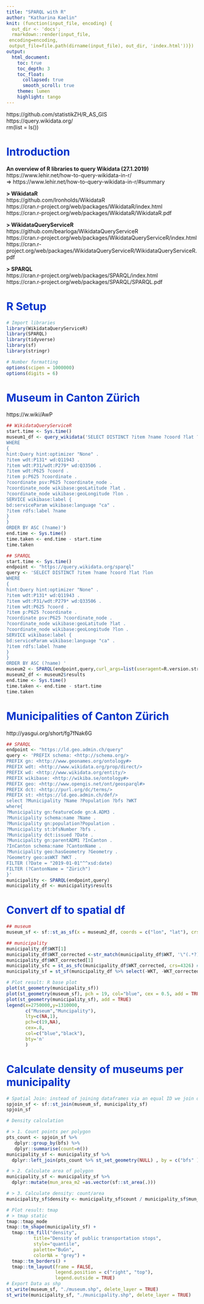 ```yaml
---
title: "SPARQL with R"
author: "Katharina Kaelin"
knit: (function(input_file, encoding) {
  out_dir <- 'docs';
  rmarkdown::render(input_file,
 encoding=encoding,
 output_file=file.path(dirname(input_file), out_dir, 'index.html'))})
output: 
  html_document:
    toc: true
    toc_depth: 3
    toc_float:
      collapsed: true
      smooth_scroll: true
    theme: lumen
    highlight: tango
---
```


<style type="text/css">
.main-container {
  max-width: 1800px;
  margin-left: 0;
  margin-right: auto;
}
blockquote {
    padding: 10px 20px;
    margin: 0 0 20px;
    font-size: 14px;
    border-left: 5px solid #eee;
}

h1.title {
  font-size: 38px;
  color: #000000;
  }
  
h1 { /* Header 1 */
  font-size: 28px;
  color: #0033cc;
}
h2 { /* Header 2 */
    font-size: 28px;
	color: #0099ff
}
h3 { /* Header 3 */
    font-size: 14px;
	color: #6600cc
}
</style>

https://github.com/statistikZH/R_AS_GIS <br>
https://query.wikidata.org/ <br>
rm(list = ls())

# Introduction

**An overview of R libraries to query Wikidata (27.1.2019)** <br>
https://www.lehir.net/how-to-query-wikidata-in-r/ <br> 
=> https://www.lehir.net/how-to-query-wikidata-in-r/#summary


**> WikidataR** <br>
https://github.com/Ironholds/WikidataR <br>
https://cran.r-project.org/web/packages/WikidataR/index.html <br>
https://cran.r-project.org/web/packages/WikidataR/WikidataR.pdf 

**> WikidataQueryServiceR** <br>
https://github.com/bearloga/WikidataQueryServiceR <br>
https://cran.r-project.org/web/packages/WikidataQueryServiceR/index.html <br>
https://cran.r-project.org/web/packages/WikidataQueryServiceR/WikidataQueryServiceR.pdf 

**> SPARQL** <br>
https://cran.r-project.org/web/packages/SPARQL/index.html <br>
https://cran.r-project.org/web/packages/SPARQL/SPARQL.pdf 

# R Setup

```r

# Import libraries
library(WikidataQueryServiceR)
library(SPARQL)
library(tidyverse)
library(sf)
library(stringr)

# Number formatting
options(scipen = 1000000)
options(digits = 6)

```

# Museum in Canton Zürich

https://w.wiki/AwP

```r
## WikidataQueryServiceR
start.time <- Sys.time()
museum1_df <- query_wikidata('SELECT DISTINCT ?item ?name ?coord ?lat ?lon
WHERE
{
hint:Query hint:optimizer "None" .
?item wdt:P131* wd:Q11943 .
?item wdt:P31/wdt:P279* wd:Q33506 .
?item wdt:P625 ?coord .
?item p:P625 ?coordinate .
?coordinate psv:P625 ?coordinate_node .
?coordinate_node wikibase:geoLatitude ?lat .
?coordinate_node wikibase:geoLongitude ?lon .
SERVICE wikibase:label {
bd:serviceParam wikibase:language "ca" .
?item rdfs:label ?name
}
}
ORDER BY ASC (?name)')
end.time <- Sys.time()
time.taken <- end.time - start.time
time.taken

## SPARQL 
start.time <- Sys.time()
endpoint <- "https://query.wikidata.org/sparql"
query <- 'SELECT DISTINCT ?item ?name ?coord ?lat ?lon
WHERE
{
hint:Query hint:optimizer "None" .
?item wdt:P131* wd:Q11943 .
?item wdt:P31/wdt:P279* wd:Q33506 .
?item wdt:P625 ?coord .
?item p:P625 ?coordinate .
?coordinate psv:P625 ?coordinate_node .
?coordinate_node wikibase:geoLatitude ?lat .
?coordinate_node wikibase:geoLongitude ?lon .
SERVICE wikibase:label {
bd:serviceParam wikibase:language "ca" .
?item rdfs:label ?name
}
}
ORDER BY ASC (?name) '
museum2 <- SPARQL(endpoint,query,curl_args=list(useragent=R.version.string))
museum2_df <- museum2$results
end.time <- Sys.time()
time.taken <- end.time - start.time
time.taken
```

# Municipalities of Canton Zürich

http://yasgui.org/short/fg7fNak6G

```r
## SPARQL 
endpoint <- "https://ld.geo.admin.ch/query"
query <- 'PREFIX schema: <http://schema.org/>
PREFIX gn: <http://www.geonames.org/ontology#>
PREFIX wdt: <http://www.wikidata.org/prop/direct/>
PREFIX wd: <http://www.wikidata.org/entity/>
PREFIX wikibase: <http://wikiba.se/ontology#>
PREFIX geo: <http://www.opengis.net/ont/geosparql#>
PREFIX dct: <http://purl.org/dc/terms/>
PREFIX st: <https://ld.geo.admin.ch/def/>
select ?Municipality ?Name ?Population ?bfs ?WKT
where{
?Municipality gn:featureCode gn:A.ADM3 .
?Municipality schema:name ?Name .
?Municipality gn:population?Population .
?Municipality st:bfsNumber ?bfs .
?Municipality dct:issued ?Date .
?Municipality gn:parentADM1 ?InCanton .
?InCanton schema:name ?CantonName .
?Municipality geo:hasGeometry ?Geometry .
?Geometry geo:asWKT ?WKT .
FILTER (?Date = "2019-01-01"^^xsd:date)
FILTER (?CantonName = "Zürich")
}'
municipality <- SPARQL(endpoint,query)
municipality_df <- municipality$results
```


# Convert df to spatial df

```r
## museum
museum_sf <- sf::st_as_sf(x = museum2_df, coords = c("lon", "lat"), crs= 4326) # epsg:4326 is the ID of wgs84

## municipality
municipality_df$WKT[1]
municipality_df$WKT_corrected <-str_match(municipality_df$WKT, '\"(.*?)\"')[,2]
municipality_df$WKT_corrected[1]
municipality_sfc = st_as_sfc(municipality_df$WKT_corrected, crs=4326) # epsg:4326 is the ID of wgs84
municipality_sf = st_sf(municipality_df %>% select(-WKT, -WKT_corrected), geometry =municipality_sfc) 

# Plot result: R base plot
plot(st_geometry(municipality_sf))
plot(st_geometry(museum_sf), pch = 19, col="blue", cex = 0.5, add = TRUE)
plot(st_geometry(municipality_sf), add = TRUE)
legend(x=2750000,y=1310000,
       c("Museum","Muncipality"),
       lty=c(NA,1),
       pch=c(19,NA),
       cex=.8, 
       col=c("blue","black"),
       bty='n'
       )
```

# Calculate density of museums per municipality

```r
# Spatial Join: instead of joining dataframes via an equal ID we join data- frames based on an equal location. 
spjoin_sf <- sf::st_join(museum_sf, municipality_sf)
spjoin_sf

# Density calculation

# > 1. Count points per polygon
pts_count <- spjoin_sf %>%
   dplyr::group_by(bfs) %>%
   dplyr::summarise(count=n())
municipality_sf <- municipality_sf %>%
  dplyr::left_join(pts_count %>% st_set_geometry(NULL) , by = c("bfs" ))

# > 2. Calculate area of polygon
municipality_sf <- municipality_sf %>%
  dplyr::mutate(mun_area_m2 =as.vector(sf::st_area(.)))

# > 3. Calculate density: count/area
municipality_sf$density <- municipality_sf$count / municipality_sf$mun_area_m2 * 1000000

# Plot result: tmap
# > tmap static
tmap::tmap_mode
tmap::tm_shape(municipality_sf) +
  tmap::tm_fill("density",
          title="Density of public transportation stops",
          style="quantile", 
          palette="BuGn", 
          colorNA = "grey") +
  tmap::tm_borders() +
  tmap::tm_layout(frame = FALSE,
                  legend.position = c("right", "top"),
                  legend.outside = TRUE)
# Export Data as shp
st_write(museum_sf, "./museum.shp", delete_layer = TRUE)
st_write(municipality_sf, "./municipality.shp", delete_layer = TRUE)

```

